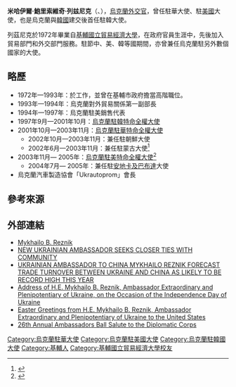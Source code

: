 {{Infobox Officeholder
|name = 米哈伊爾·列茲尼克<br><small>{{lang|uk|Михайло Резнік}}</small>
| width          = 270px
|nationality={{UKR}}
|date of birth = {{Birth_date_and _age|1950|2|5}}
|place of birth=[[基輔|基輔]]
| death_date= 
| death_place= 
| office1 = [[烏克蘭駐美國大使館|烏克蘭駐美國大使]]
| term_start1   = 2003年
| term_end1      = 2005年
| office2 = [[烏克蘭駐華大使列表|烏克蘭駐華大使]]
| term_start2    = 2001年
| term_end2      = 2003年
| office3 = [[烏克蘭駐韓大使館|烏克蘭駐韓大使]]
| term_start3    = 1997年
| term_end3      = 2001年
|occupation     = [[外交官|外交官]]
| educate =
| alma_mater =[[基輔國立貿易經濟大學|基輔國立貿易經濟大學]]
}}
'''米哈伊爾·鮑里索維奇·列兹尼克'''（{{lang-uk|Михайло Борисович Резнік|Mykhailo Borisovich Reznik}}、{{bd|1950年|2月5日|||catIdx=Reznik}}），[[烏克蘭|烏克蘭]][[外交官|外交官]]，曾任駐華大使、駐[[美國|美國]]大使，也是烏克蘭與[[韓國|韓國]]建交後首任駐韓大使。

列茲尼克於1972年畢業自[[基輔國立貿易經濟大學|基輔國立貿易經濟大學]]，在政府官員生涯中，先後加入貿易部門和外交部門服務。駐節中、美、韓等國期間，亦曾兼任烏克蘭駐另外數個國家的大使。

== 略歷 ==
*1972年—1993年：於{{Link-en|烏克蘭經濟發展貿易部|Ministry of Economic Development and Trade (Ukraine)|烏克蘭貿易部}}工作，並曾在基輔市政府擔當高階職位。
*1993年—1994年：烏克蘭對外貿易關係第一副部長
*1994年—1997年：烏克蘭駐美銷售代表
*1997年9月—2001年10月：[[烏克蘭駐韓大使館|烏克蘭駐韓特命全權大使]]
*2001年10月—2003年11月：[[烏克蘭駐華大使列表|烏克蘭駐華特命全權大使]]
**2002年10月—2003年11月：兼任駐朝鮮大使
**2002年6月—2003年11月：兼任駐蒙古大使<ref>{{Cite web |url=http://www.ukrinform.ua/eng/news/president_kuchma_names_mykhailo_reznik_ukrainian_ambassador_to_mongolia_10888 |title=PRESIDENT KUCHMA NAMES MYKHAILO REZNIK UKRAINIAN AMBASSADOR TO MONGOLIA}}</ref>
*2003年11月— 2005年：[[烏克蘭駐美國大使館|烏克蘭駐美特命全權大使]]<ref>{{Cite web |url=http://www.ukrweekly.com/old/archive/2005/290509.shtml |title=Ambassador Reznik says farewell to friends in United States |access-date=2016-09-03 |archive-date=2016-03-04 |archive-url=https://web.archive.org/web/20160304050229/http://www.ukrweekly.com/old/archive/2005/290509.shtml |dead-url=no }}</ref>
**2004年7月— 2005年：兼任駐[[安地卡及巴布達|安地卡及巴布達]]大使
*烏克蘭汽車製造協會「Ukrautoprom」會長

==參考來源==
{{Reflist}}

==外部連結==
* [http://investing.businessweek.com/research/stocks/private/person.asp?personId=59198149&privcapId=59197468&previousCapId=160233&previousTitle=BOOZ%20ALLEN%20HAMILTON%20HOLDING Mykhailo B. Reznik]
* [https://web.archive.org/web/20160304041712/http://www.usukraine.org/ambassador.shtml NEW UKRAINIAN AMBASSADOR SEEKS CLOSER TIES WITH COMMUNITY]
* [http://www.ukrinform.ua/eng/news/ukrainian_ambassador_to_china_mykhailo_reznik_forecast_trade_turnover_between_ukraine_and_china_as_likely_to_be_record_high_this_year_14590 UKRAINIAN AMBASSADOR TO CHINA MYKHAILO REZNIK FORECAST TRADE TURNOVER BETWEEN UKRAINE AND CHINA AS LIKELY TO BE RECORD HIGH THIS YEAR]
* [http://www.brama.com/news/press/2004/08/040821ukraineembassy_independence.html Address of H.E. Mykhailo B. Reznik, Ambassador Extraordinary and Plenipotentiary of Ukraine, on the Occasion of the Independence Day of Ukraine] {{Wayback|url=http://www.brama.com/news/press/2004/08/040821ukraineembassy_independence.html |date=20170907123143 }}
* [http://www.brama.com/news/press/2004/04/040409embassyofukraine.html Easter Greetings from H.E. Mykhailo B. Reznik, Ambassador Extraordinary and Plenipotentiary of Ukraine to the United States] {{Wayback|url=http://www.brama.com/news/press/2004/04/040409embassyofukraine.html |date=20170906052739 }}
* [http://www.washingtonlife.com/issues/2004-11/26th_annual/ 26th Annual Ambassadors Ball Salute to the Diplomatic Corps] {{Wayback|url=http://www.washingtonlife.com/issues/2004-11/26th_annual/ |date=20160304052935 }}

{{s-start}}
{{s-dip}}
{{succession box
|before = [[康斯坦丁·格里先科|康斯坦丁·格里先科]]
|after = {{Link-en|謝爾蓋·克爾松斯基|Sergiy Korsunsky}}
|title = [[烏克蘭駐美國大使館|烏克蘭駐美國大使]]
|years =2003年－2005年
}}
{{succession box
|before = {{Link-uk|伊戈爾·利特文|Литвин Ігор Антонович}}
|after = [[謝爾蓋·卡梅舍夫|謝爾蓋·卡梅舍夫]]
|title = [[烏克蘭駐華大使列表|烏克蘭駐華大使]]
|years =2001年－2003年
}}
{{succession box
|before = （首任）
|after = {{Link-uk|弗拉基米爾·瓦西里奧維奇·富爾卡洛|Фуркало Володимир Васильович|弗拉基米爾·富爾卡洛}}
|title = [[烏克蘭駐韓大使館|烏克蘭駐韓大使]]
|years =1997年－2001年
}}
{{s-end}}

{{DEFAULTSORT:Reznick, Mykhalio}}
[[Category:烏克蘭駐華大使|Category:烏克蘭駐華大使]]
[[Category:烏克蘭駐美國大使|Category:烏克蘭駐美國大使]]
[[Category:烏克蘭駐韓國大使|Category:烏克蘭駐韓國大使]]
[[Category:基輔人|Category:基輔人]]
[[Category:基輔國立貿易經濟大學校友|Category:基輔國立貿易經濟大學校友]]
